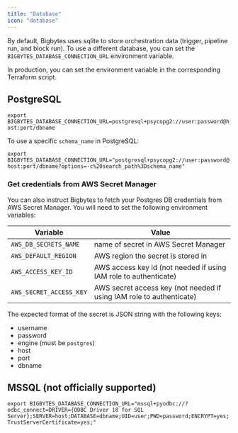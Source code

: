 ```yaml
---
title: "Database"
icon: "database"
---
```


By default, Bigbytes uses sqlite to store orchestration data (trigger, pipeline run, and block run). To use a different database, you can set the `BIGBYTES_DATABASE_CONNECTION_URL` environment variable.

In production, you can set the environment variable in the corresponding Terraform script.

## PostgreSQL
`export BIGBYTES_DATABASE_CONNECTION_URL=postgresql+psycopg2://user:password@host:port/dbname`

To use a specific `schema_name` in PostgreSQL:

`export BIGBYTES_DATABASE_CONNECTION_URL="postgresql+psycopg2://user:password@host:port/dbname?options=-c%20search_path%3Dschema_name"`

### Get credentials from AWS Secret Manager

You can also instruct Bigbytes to fetch your Postgres DB credentials from AWS Secret Manager. You will need to
set the following environment variables:

| Variable | Value |
| --- | --- |
| `AWS_DB_SECRETS_NAME` | name of secret in AWS Secret Manager |
| `AWS_DEFAULT_REGION` | AWS region the secret is stored in |
| `AWS_ACCESS_KEY_ID` | AWS access key id (not needed if using IAM role to authenticate) |
| `AWS_SECRET_ACCESS_KEY` | AWS secret access key (not needed if using IAM role to authenticate) |

The expected format of the secret is JSON string with the following keys:
* username
* password
* engine (must be `postgres`)
* host
* port
* dbname

## MSSQL (not officially supported)
`export BIGBYTES_DATABASE_CONNECTION_URL="mssql+pyodbc://?odbc_connect=DRIVER={ODBC Driver 18 for SQL Server};SERVER=host;DATABASE=dbname;UID=user;PWD=password;ENCRYPT=yes;TrustServerCertificate=yes;"`
